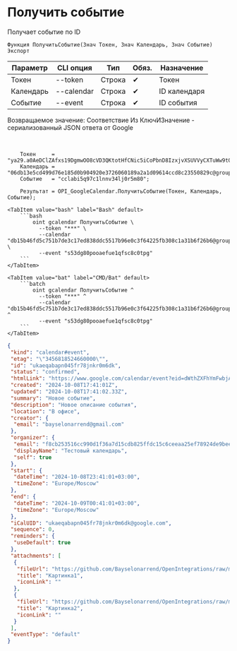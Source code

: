 ﻿---
sidebar_position: 3
---


# Получить событие
 Получает событие по ID



`Функция ПолучитьСобытие(Знач Токен, Знач Календарь, Знач Событие) Экспорт`

  | Параметр | CLI опция | Тип | Обяз. | Назначение |
  |-|-|-|-|-|
  | Токен | --token | Строка | &#x2714; | Токен |
  | Календарь | --calendar | Строка | &#x2714; | ID календаря |
  | Событие | --event | Строка | &#x2714; | ID события |

  
  Возвращаемое значение:   Соответствие Из КлючИЗначение - сериализованный JSON ответа от Google

<br/>




```bsl title="Пример использования для 1С:Предприятие/OneScript"
    Токен     = "ya29.a0AeDClZAfxs19DgmwOO8cVD3QKtotHfCNic5iCoPbnD8IzxjvXSUVVyCXTuWw9t0RG7seizlNqpNWBH7sHrQAyS0SeFgQ6chxYmOYUMDNc...";
    Календарь = "06db13e5cd499d76e185d0b904920e3726060189a2a1d09614ccd8c23550829c@group.calendar.google.com";
    Событие   = "cclabi5q97c1lnnv34lj0r5m80";

    Результат = OPI_GoogleCalendar.ПолучитьСобытие(Токен, Календарь, Событие);
```
    

 <Tabs>
  
    <TabItem value="bash" label="Bash" default>
        ```bash
            oint gcalendar ПолучитьСобытие \
              --token "***" \
              --calendar "db15b46fd5c751b7de3c17ed838ddc5517b96e0c3f64225fb308c1a31b6f26b6@group.calendar.google.com" \
              --event "s53dg80pooaefue1qfsc8c0tpg"
        ```
    </TabItem>
  
    <TabItem value="bat" label="CMD/Bat" default>
        ```batch
            oint gcalendar ПолучитьСобытие ^
              --token "***" ^
              --calendar "db15b46fd5c751b7de3c17ed838ddc5517b96e0c3f64225fb308c1a31b6f26b6@group.calendar.google.com" ^
              --event "s53dg80pooaefue1qfsc8c0tpg"
        ```
    </TabItem>
</Tabs>


```json title="Результат"
{
 "kind": "calendar#event",
 "etag": "\"3456818524660000\"",
 "id": "ukaeqabapn045fr78jnkr0m6dk",
 "status": "confirmed",
 "htmlLink": "https://www.google.com/calendar/event?eid=dWthZXFhYmFwbjA0NWZyNzhqbmtyMG02ZGsgZjhjYjI1MzUxNmNjOTkwZDFmMzZhN2QxNWNkYjgyNWZmZGMxNWM2Y2VlYWEyNWVmNzg5MjRkZTliZWVhM2E1NkBn",
 "created": "2024-10-08T17:41:01Z",
 "updated": "2024-10-08T17:41:02.33Z",
 "summary": "Новое событие",
 "description": "Новое описание события",
 "location": "В офисе",
 "creator": {
  "email": "bayselonarrend@gmail.com"
 },
 "organizer": {
  "email": "f8cb253516cc990d1f36a7d15cdb825ffdc15c6ceeaa25ef78924de9beea3a56@group.calendar.google.com",
  "displayName": "Тестовый календарь",
  "self": true
 },
 "start": {
  "dateTime": "2024-10-08T23:41:01+03:00",
  "timeZone": "Europe/Moscow"
 },
 "end": {
  "dateTime": "2024-10-09T00:41:01+03:00",
  "timeZone": "Europe/Moscow"
 },
 "iCalUID": "ukaeqabapn045fr78jnkr0m6dk@google.com",
 "sequence": 0,
 "reminders": {
  "useDefault": true
 },
 "attachments": [
  {
   "fileUrl": "https://github.com/Bayselonarrend/OpenIntegrations/raw/main/service/test_data/picture.jpg",
   "title": "Картинка1",
   "iconLink": ""
  },
  {
   "fileUrl": "https://github.com/Bayselonarrend/OpenIntegrations/raw/main/service/test_data/picture2.jpg",
   "title": "Картинка2",
   "iconLink": ""
  }
 ],
 "eventType": "default"
}
```
